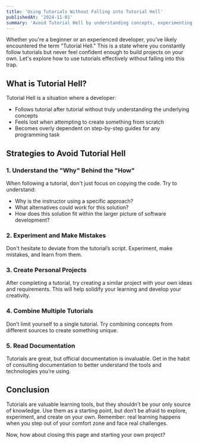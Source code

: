 ```yaml
---
title: 'Using Tutorials Without Falling into Tutorial Hell'
publishedAt: '2024-11-01'
summary: 'Avoid Tutorial Hell by understanding concepts, experimenting, building personal projects, and using documentation independently'
---
```


Whether you're a beginner or an experienced developer, you've likely encountered the term "Tutorial Hell." This is a state where you constantly follow tutorials but never feel confident enough to build projects on your own. Let's explore how to use tutorials effectively without falling into this trap.

## What is Tutorial Hell?

Tutorial Hell is a situation where a developer:

- Follows tutorial after tutorial without truly understanding the underlying concepts
- Feels lost when attempting to create something from scratch
- Becomes overly dependent on step-by-step guides for any programming task

## Strategies to Avoid Tutorial Hell

### 1. Understand the "Why" Behind the "How"

When following a tutorial, don't just focus on copying the code. Try to understand:

- Why is the instructor using a specific approach?
- What alternatives could work for this solution?
- How does this solution fit within the larger picture of software development?

### 2. Experiment and Make Mistakes

Don't hesitate to deviate from the tutorial’s script. Experiment, make mistakes, and learn from them.

### 3. Create Personal Projects

After completing a tutorial, try creating a similar project with your own ideas and requirements. This will help solidify your learning and develop your creativity.

### 4. Combine Multiple Tutorials

Don’t limit yourself to a single tutorial. Try combining concepts from different sources to create something unique.

### 5. Read Documentation

Tutorials are great, but official documentation is invaluable. Get in the habit of consulting documentation to better understand the tools and technologies you’re using.

## Conclusion

Tutorials are valuable learning tools, but they shouldn't be your only source of knowledge. Use them as a starting point, but don’t be afraid to explore, experiment, and create on your own. Remember: real learning happens when you step out of your comfort zone and face real challenges.

Now, how about closing this page and starting your own project?
